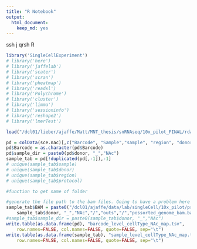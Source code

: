 ```yaml
---
title: "R Notebook"
output: 
  html_document: 
    keep_md: yes
---
```


ssh j
qrsh
R
```r
library('SingleCellExperiment')
# library('here')
# library('jaffelab')
# library('scater')
# library('scran')
# library('pheatmap')
# library('readxl')
# library('Polychrome')
# library('cluster')
# library('limma')
# library('sessioninfo')
# library('reshape2')
# library('lmerTest')

```


```r
load("/dcl01/lieber/ajaffe/Matt/MNT_thesis/snRNAseq/10x_pilot_FINAL/rdas/regionSpecific_NAc-n3_cleaned-combined_SCE_MNTFeb2020.rda")

pd = colData(sce.nac)[,c("Barcode", "Sample","sample", "region", "donor", "processDate", "protocol", "prelimCluster", "cellType")]
pd$Barcode = as.character(pd$Barcode)
pd$sample_dir = paste0(pd$donor, "_","NAc")
sample_tab = pd[!duplicated(pd[,-1]),-1]
# unique(sample_tab$sample)
# unique(sample_tab$donor)
# unique(sample_tab$region)
# unique(sample_tab$protocol)
```
```r
#function to get name of folder 

```


```r
#generate the file path to the bam files. Going to have a problem here with the two NeuN samples. 
sample_tab$BAM = paste0("/dcl01/ajaffe/data/lab/singleCell/10x_pilot/premRNA/",
	sample_tab$donor, "_","NAc","/","outs","/","possorted_genome_bam.bam")
#sample_tab$sample_dir = paste0(sample_tab$donor, "_","NAc")
write.table(as.data.frame(pd), "barcode_level_cellType_NAc_map.tsv",
	row.names=FALSE, col.names=FALSE, quote=FALSE, sep="\t")
write.table(as.data.frame(sample_tab), "sample_level_cellType_NAc_map.tsv",
	row.names=FALSE, col.names=FALSE, quote=FALSE, sep="\t")
```

